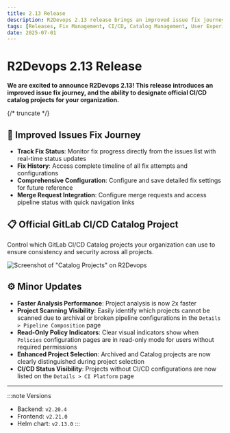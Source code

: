 ```yaml
---
title: 2.13 Release
description: R2Devops 2.13 release brings an improved issue fix journey, and the ability to designate official CI/CD catalog projects for your organization
tags: [Releases, Fix Management, CI/CD, Catalog Management, User Experience, GitLab Integration]
date: 2025-07-01
---
```


# R2Devops 2.13 Release


**We are excited to announce R2Devops 2.13! This release introduces an improved issue fix journey, and the ability to designate official CI/CD catalog projects for your organization.**

{/* truncate */}

## 🔧 Improved Issues Fix Journey

- **Track Fix Status**: Monitor fix progress directly from the issues list with real-time status updates
- **Fix History**: Access complete timeline of all fix attempts and configurations
- **Comprehensive Configuration**: Configure and save detailed fix settings for future reference
- **Merge Request Integration**: Configure merge requests and access pipeline status with quick navigation links

## 📋 Official GitLab CI/CD Catalog Project

Control which GitLab CI/CD Catalog projects your organization can use to ensure consistency and security across all projects.

![Screenshot of "Catalog Projects" on R2Devops](./select_official_repo.png)

## ⚙️ Minor Updates

- **Faster Analysis Performance**: Project analysis is now 2x faster
- **Project Scanning Visibility**: Easily identify which projects cannot be scanned due to archival or broken pipeline configurations in the `Details > Pipeline Composition` page
- **Read-Only Policy Indicators**: Clear visual indicators show when `Policies` configuration pages are in read-only mode for users without required permissions
- **Enhanced Project Selection**: Archived and Catalog projects are now clearly distinguished during project selection
- **CI/CD Status Visibility**: Projects without CI/CD configurations are now listed on the `Details > CI Platform` page

<ReleaseBottomButton />

---

:::note Versions
- Backend: `v2.20.4`
- Frontend: `v2.21.0`
- Helm chart: `v2.13.0`
:::
